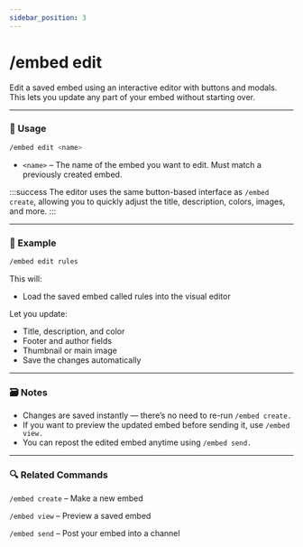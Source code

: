 ```yaml
---
sidebar_position: 3
---
```


# /embed edit

Edit a saved embed using an interactive editor with buttons and modals. This lets you update any part of your embed without starting over.

<hr className="md-divider-gradient" />

### 💬 Usage
```bash
/embed edit <name>
```
- `<name>` – The name of the embed you want to edit. Must match a previously created embed.

:::success
The editor uses the same button-based interface as `/embed create`, allowing you to quickly adjust the title, description, colors, images, and more.
:::

<hr className="md-divider-gradient" />

### 📌 Example
```bash
/embed edit rules
```
This will:
- Load the saved embed called rules into the visual editor

Let you update:
- Title, description, and color
- Footer and author fields
- Thumbnail or main image
- Save the changes automatically

<hr className="md-divider-gradient" />

### 🗃️ Notes
- Changes are saved instantly — there’s no need to re-run `/embed create.`
- If you want to preview the updated embed before sending it, use `/embed view.`
- You can repost the edited embed anytime using `/embed send.`

<hr className="md-divider-gradient" />

### 🔍 Related Commands
`/embed create` – Make a new embed

`/embed view` – Preview a saved embed

`/embed send` – Post your embed into a channel